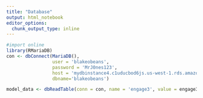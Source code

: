 ```yaml
---
title: "Database"
output: html_notebook
editor_options: 
  chunk_output_type: inline
---
```


```r
#import online
library(RMariaDB)
con <- dbConnect(MariaDB(),
                 user = 'blakeobeans',
                 password = 'MrJ0nes123',
                 host = 'mydbinstance4.c1uducbod6js.us-west-1.rds.amazonaws.com',
                 dbname='blakeobeans')

model_data <- dbReadTable(conn = con, name = 'engage3', value = engage3, overwrite = TRUE)
```
